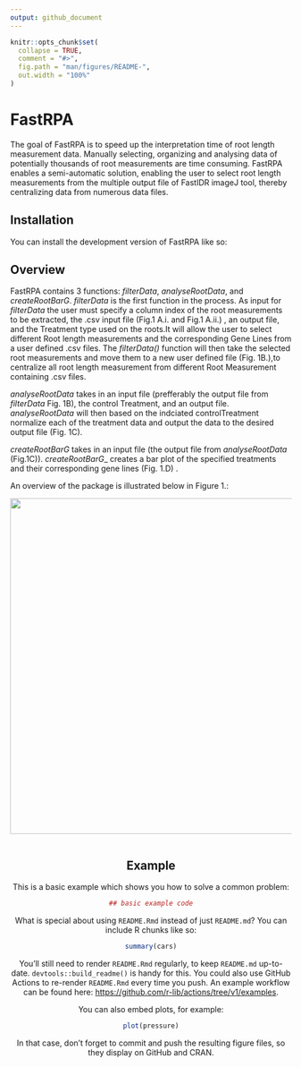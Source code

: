 ```yaml
---
output: github_document
---
```


<!-- README.md is generated from README.Rmd. Please edit that file -->

```r
knitr::opts_chunk$set(
  collapse = TRUE,
  comment = "#>",
  fig.path = "man/figures/README-",
  out.width = "100%"
)
```

# FastRPA

<!-- badges: start -->
<!-- badges: end -->

The goal of FastRPA is to speed up the interpretation time of root length measurement data. 
Manually selecting, organizing and analysing data of potentially thousands of root measurements are time consuming. FastRPA enables a semi-automatic solution, enabling the user to select root length measurements from the multiple output file of FastIDR imageJ tool, thereby centralizing data from numerous data files. 

## Installation

You can install the development version of FastRPA like so:

## Overview 

FastRPA contains 3 functions: _*filterData*_, _*analyseRootData*_, and _*createRootBarG*_. 
\n 
_*filterData*_ is the first function in the process. As input for _*filterData*_ the user must specify a column index of the root measurements to be extracted, the .csv input file (Fig.1 A.i. and Fig.1 A.ii.) , an output file, and the Treatment type used on the roots.It will allow the user to select different Root length measurements and the corresponding Gene Lines from a user defined .csv files. The _*filterData()*_ function will then take the selected root measurements and move them to a new user defined file (Fig. 1B.),to centralize all root length measurement from different Root Measurement containing .csv files. 

_*analyseRootData*_ takes in an input file (prefferably the output file from _*filterData*_ Fig. 1B), the control Treatment, and an output file. _*analyseRootData*_ will then based on the indciated controlTreatment normalize each of the treatment data and output the data to the desired output file (Fig. 1C).

_*createRootBarG*_ takes in an input file (the output file from _*analyseRootData*_ (Fig.1C)). *createRootBarG*_ creates a bar plot of the specified treatments and their corresponding gene lines (Fig. 1.D) . 

An overview of the package is illustrated below in Figure 1.: 


<div style="text-align:center"><img src="./images/FastRPA_overview.png" width="600"/>

``` r

```

## Example

This is a basic example which shows you how to solve a common problem:

```r

## basic example code
```

What is special about using `README.Rmd` instead of just `README.md`? You can include R chunks like so:

```r
summary(cars)
```

You'll still need to render `README.Rmd` regularly, to keep `README.md` up-to-date. `devtools::build_readme()` is handy for this. You could also use GitHub Actions to re-render `README.Rmd` every time you push. An example workflow can be found here: <https://github.com/r-lib/actions/tree/v1/examples>.

You can also embed plots, for example:

```r
plot(pressure)
```

In that case, don't forget to commit and push the resulting figure files, so they display on GitHub and CRAN.

